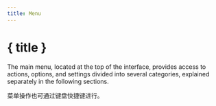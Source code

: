 ```yaml
---
title: Menu
---
```


<script lang="ts">
</script>

# { title }

The main menu, located at the top of the interface, provides access to actions, options, and settings divided into several categories, explained separately in the following sections.

<DocsNote>

菜单操作也可通过键盘快捷键进行。

</DocsNote>
